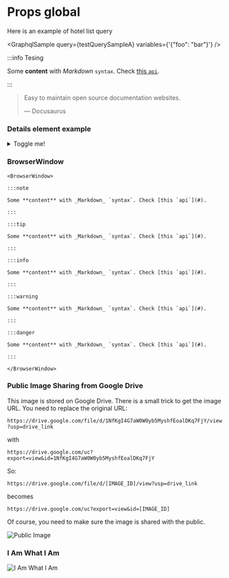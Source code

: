 
# Props global

Here is an example of hotel list query

<GraphqlSample query={testQuerySampleA} variables={'{"foo": "bar"}'} />

:::info Tesing

Some **content** with _Markdown_ `syntax`. Check [this `api`](#).

:::

> Easy to maintain open source documentation websites.
>
> — Docusaurus

### Details element example

<details>
    <summary>Toggle me!</summary>
    <div>
        <div>This is the detailed content</div>
        <br/>
        <details>
            <summary>
                Nested toggle! Some surprise inside...
            </summary>
            <div>😲😲😲😲😲</div>
        </details>
    </div>
</details>

### BrowserWindow

```mdx-code-block
<BrowserWindow>

:::note

Some **content** with _Markdown_ `syntax`. Check [this `api`](#).

:::

:::tip

Some **content** with _Markdown_ `syntax`. Check [this `api`](#).

:::

:::info

Some **content** with _Markdown_ `syntax`. Check [this `api`](#).

:::

:::warning

Some **content** with _Markdown_ `syntax`. Check [this `api`](#).

:::

:::danger

Some **content** with _Markdown_ `syntax`. Check [this `api`](#).

:::

</BrowserWindow>
```

### Public Image Sharing from Google Drive

This image is stored on Google Drive. There is a small trick to get the image URL. You need to replace the original URL:

`https://drive.google.com/file/d/1NfKgI4G7aW0W0yb5MyshfEoalDKq7FjY/view?usp=drive_link`

with

`https://drive.google.com/uc?export=view&id=1NfKgI4G7aW0W0yb5MyshfEoalDKq7FjY`

So:

`https://drive.google.com/file/d/[IMAGE_ID]/view?usp=drive_link`

becomes

`https://drive.google.com/uc?export=view&id=[IMAGE_ID]`

Of course, you need to make sure the image is shared with the public.

![Public Image](https://drive.google.com/uc?export=view&id=12KCTE3drVajTYyErwzyi65Wi_yrqR33h)

### I Am What I Am

![I Am What I Am](https://drive.google.com/uc?export=view&id=1NfKgI4G7aW0W0yb5MyshfEoalDKq7FjY)
